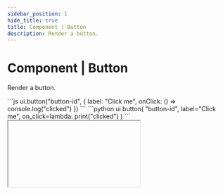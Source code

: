 ```yaml
---
sidebar_position: 1
hide_title: true
title: Component | Button
description: Render a button.
---
```



# Component | Button

Render a button.

<Tabs groupId="sdkLanguage">
    <TabItem value="node" label="TypeScript / JavaScript">
    ```js
    ui.button("button-id", { 
        label: "Click me",
        onClick: () => console.log("clicked")
    })
    ```
    </TabItem>
    <TabItem value="python" label="Python">
    ```python
    ui.button(
        "button-id",
        label="Click me",
        on_click=lambda: print("clicked")
    )
    ```
    </TabItem>

</Tabs>

<IFrame type="components-input-button" heightPx={150} />

## Appearance

Use the `appearance` property to easily style the button from a predefined set of options.

<Tabs groupId="sdkLanguage">
    <TabItem value="node" label="TypeScript / JavaScript">
    ```js
    ui.button("1", { label: "Primary", appearance: "primary" })
    ui.button("2", { label: "Outline", appearance: "outline" })
    ui.button("3", { label: "Warning", appearance: "warning" })
    ui.button("4", { label: "Danger", appearance: "danger" })
    ```
    </TabItem>
    <TabItem value="python" label="Python">
    ```python
    ui.button("1", label="Primary", appearance="primary")
    ui.button("2", label="Outline", appearance="outline")
    ui.button("3", label="Warning", appearance="warning")
    ui.button("4", label="Danger", appearance="danger")
    ```
    </TabItem>
</Tabs>

<IFrame type="components-input-button-appearance" heightPx={300} />

Or, use the `style` property to apply custom styles to the button.

<Tabs groupId="sdkLanguage">
    <TabItem value="node" label="TypeScript / JavaScript">
    ```js
    ui.button("custom", { 
        label: "Custom button", 
        style: { 
            backgroundColor: "black", 
            color: "white", 
            padding: "10px 20px", 
            borderRadius: "999px" 
        } 
    })
    ```
    </TabItem>
    <TabItem value="python" label="Python">
    ```python
    ui.button(
        "custom", 
        label="Custom button", 
        style={
            "backgroundColor": "black", 
            "color": "white", 
            "padding": "10px 20px", 
            "borderRadius": "999px"
        }
    )
    ```
    </TabItem>
</Tabs>

<IFrame type="components-input-button-custom-style" heightPx={150} />

## API reference

### Function signature

<Tabs groupId="sdkLanguage">
    <TabItem value="node" label="TypeScript / JavaScript">
    ```js
    ui.button(
        id: string,
        properties?: Partial<{
            label: string,
            appearance: "primary" | "outline" | "warning" | "danger",
            onClick: () => void,
            style: Style
        }>
    )
    ```
    </TabItem>
    <TabItem value="python" label="Python">
    ```python
    ui.button(
        id: str,
        *,
        label: str | None = None,
        appearance: Literal["primary", "outline", "warning", "danger"] = "primary",
        on_click: Callable[[], None] | None = None,
        style: Style | None = None
    )
    ```
    </TabItem>
</Tabs>

### Parameters

<ParameterTemplate.Id />

<ParameterTemplate.Label
    componentName="button"
    direction="inside"
/>

<Parameter
    name="appearance"
    required={false}
    type="literal"
    description={
        <>
            <p>The appearance of the button. Defaults to <code>primary</code>.</p>
            <p>Options include:</p>
            <ul>
                <li><code>"primary"</code></li>
                <li><code>"outline"</code></li>
                <li><code>"warning"</code></li>
                <li><code>"danger"</code></li>
            </ul>
        </>
    }
/>

<Parameter
    name={lang => lang === "js" ? "properties.onClick" : "on_click"}
    required={false}
    type="no-arguments-void-fn"
    description={<p>A callback function that is called when the button is clicked.</p>}
/>

<ParameterTemplate.Style />